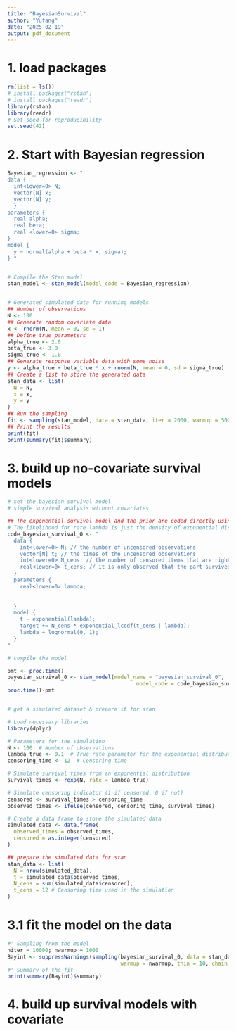 ```yaml
---
title: "BayesianSurvival"
author: "Yufang"
date: "2025-02-19"
output: pdf_document
---
```


# 1. load packages
```r
rm(list = ls())
# install.packages("rstan")
# install.packages("readr")
library(rstan)
library(readr)
# Set seed for reproducibility
set.seed(42)
```

# 2. Start with Bayesian regression 
```r
Bayesian_regression <- "
data {
  int<lower=0> N;
  vector[N] x;
  vector[N] y;
  }
parameters {
  real alpha;
  real beta;
  real <lower=0> sigma;
}
model {
  y ~ normal(alpha + beta * x, sigma);
} "


# Compile the Stan model
stan_model <- stan_model(model_code = Bayesian_regression)


# Generated simulated data for running models
## Number of observations
N <- 100
## Generate random covariate data
x <- rnorm(N, mean = 0, sd = 1)
## Define true parameters
alpha_true <- 2.0
beta_true <- 3.0
sigma_true <- 1.0
## Generate response variable data with some noise
y <- alpha_true + beta_true * x + rnorm(N, mean = 0, sd = sigma_true)
## Create a list to store the generated data
stan_data <- list(
  N = N,
  x = x,
  y = y
)
## Run the sampling
fit <- sampling(stan_model, data = stan_data, iter = 2000, warmup = 500, chains = 4, thin = 1)
## Print the results
print(fit)
print(summary(fit)$summary)
```

# 3. build up no-covariate survival models
```r
# set the bayesian survival model
# simple survival analysis without covariates

## The exponential survival model and the prior are coded directly using vectorized distribution and ccdf statements. 
# The likelihood for rate lambda is just the density of exponential distribution for observed failure time. 
code_bayesian_survival_0 <- "
  data { 
    int<lower=0> N; // the number of uncensored observations
    vector[N] t; // the times of the uncensored observations
    int<lower=0> N_cens; // the number of censored items that are right censored at time t_cens
    real<lower=0> t_cens; // it is only observed that the part survived until time t_cens.
  }
  parameters {
    real<lower=0> lambda;
    
    
  }
  model {
    t ~ exponential(lambda);
    target += N_cens * exponential_lccdf(t_cens | lambda);
    lambda ~ lognormal(0, 1); 
  }
"

# compile the model

pmt <- proc.time()
bayesian_survival_0 <- stan_model(model_name = "bayesian_survival_0", 
                                         model_code = code_bayesian_survival_0)
proc.time()-pmt


# get a simulated dataset & prepare it for stan

# Load necessary libraries
library(dplyr)

# Parameters for the simulation
N <- 100  # Number of observations
lambda_true <- 0.1  # True rate parameter for the exponential distribution
censoring_time <- 12  # Censoring time

# Simulate survival times from an exponential distribution
survival_times <- rexp(N, rate = lambda_true)

# Simulate censoring indicator (1 if censored, 0 if not)
censored <- survival_times > censoring_time
observed_times <- ifelse(censored, censoring_time, survival_times)

# Create a data frame to store the simulated data
simulated_data <- data.frame(
  observed_times = observed_times,
  censored = as.integer(censored)
)

## prepare the simulated data for stan
stan_data <- list(
  N = nrow(simulated_data),
  t = simulated_data$observed_times,
  N_cens = sum(simulated_data$censored),
  t_cens = 12 # Censoring time used in the simulation
)
```

# 3.1 fit the model on the data
```r

#' Sampling from the model
niter = 10000; nwarmup = 1000 
Bayint <- suppressWarnings(sampling(bayesian_survival_0, data = stan_data, iter = niter, 
                                    warmup = nwarmup, thin = 10, chain = 1))
#' Summary of the fit
print(summary(Bayint)$summary)
```

# 4. build up survival models with covariate
```r

```
